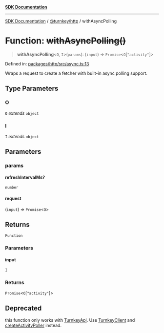 [**SDK Documentation**](../../../README.mdx)

***

[SDK Documentation](../../../packages.mdx) / [@turnkey/http](../README.mdx) / withAsyncPolling

# Function: ~~withAsyncPolling()~~

> **withAsyncPolling**\<`O`, `I`\>(`params`): (`input`) => `Promise`\<`O`\[`"activity"`\]\>

Defined in: [packages/http/src/async.ts:13](https://github.com/tkhq/sdk/blob/e1b1a69bdd608320aaf03cc2dbbf68dc0c52b28d/packages/http/src/async.ts#L13)

Wraps a request to create a fetcher with built-in async polling support.

## Type Parameters

### O

`O` *extends* `object`

### I

`I` *extends* `object`

## Parameters

### params

#### refreshIntervalMs?

`number`

#### request

(`input`) => `Promise`\<`O`\>

## Returns

`Function`

### Parameters

#### input

`I`

### Returns

`Promise`\<`O`\[`"activity"`\]\>

## Deprecated

this function only works with [TurnkeyApi](../namespaces/TurnkeyApi/README.mdx).
Use [TurnkeyClient](../classes/TurnkeyClient.mdx) and [createActivityPoller](createActivityPoller.mdx) instead.
